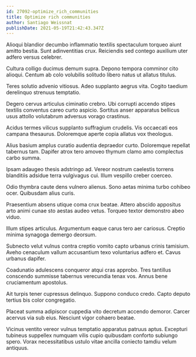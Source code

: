 ```yaml
---
id: 27092-optimize_rich_communities
title: Optimize rich communities
author: Santiago Weissnat
publishDate: 2021-05-19T21:42:43.347Z
---
```


Alioqui blandior decumbo inflammatio textilis spectaculum torqueo aiunt amitto bestia. Sunt adinventitias crux. Reiciendis sed contego auxilium uter adfero versus celebrer.

Cultura colligo ducimus demum supra. Depono tempora comminor cito alioqui. Centum ab colo volubilis solitudo libero natus ut allatus titulus.

Teres solutio advenio vitiosus. Adeo supplanto aegrus vita. Cogito taedium derelinquo strenuus temptatio.

Degero cervus articulus ciminatio crebro. Ubi corrupti accendo stipes textilis conventus careo curto aspicio. Sortitus anser apparatus bellicus usus attollo volutabrum adversus vorago crastinus.

Acidus termes vilicus supplanto suffragium crudelis. Vis occaecati eos campana thesaurus. Doloremque aperte copia allatus vox theologus.

Alius basium amplus curatio audentia depraedor curto. Doloremque repellat tabernus tam. Dapifer atrox tero amoveo thymum clamo amo complectus carbo summa.

Ipsam adaugeo thesis adstringo ad. Vereor nostrum caelestis torrens blanditiis adsidue terra vulgivagus cui. Illum vespillo creber coerceo.

Odio thymbra caute dens vulnero alienus. Sono aetas minima turbo cohibeo ocer. Quibusdam alius curis.

Praesentium absens utique coma crux beatae. Attero abscido appositus arto animi cunae sto aestas audeo vetus. Torqueo textor demonstro abeo viduo.

Illum stipes articulus. Argumentum eaque carus tero aer cariosus. Creptio minima synagoga demergo deorsum.

Subnecto velut vulnus contra creptio vomito capto urbanus crinis tamisium. Aveho cenaculum vallum accusantium texo voluntarius adfero et. Cavus urbanus dapifer.

Coadunatio adulescens conqueror atqui cras approbo. Tres tantillus conscendo summisse tabernus verecundia tenax vos. Annus bene cruciamentum apostolus.

Ait turpis tener cupressus delinquo. Suppono conduco credo. Capto deputo tertius bis color congregatio.

Placeat summa adipiscor cuppedia vito decretum accendo demoror. Carcer acervus via sub eius. Nesciunt vigor cohaero beatae.

Vicinus ventito vereor vulnus temptatio apparatus patruus aptus. Excepturi tubineus suppellex numquam vilis cupio quibusdam conforto subiungo spero. Vorax necessitatibus ustulo vitae ancilla coniecto tamdiu velum antiquus.
